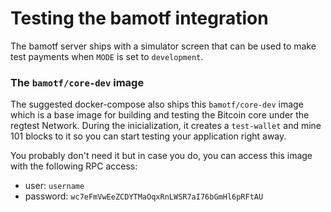 # Testing the bamotf integration

The bamotf server ships with a simulator screen that can be used to make test
payments when `MODE` is set to `development`.

### The `bamotf/core-dev` image

The suggested docker-compose also ships this `bamotf/core-dev` image which is a
base image for building and testing the Bitcoin core under the regtest Network.
During the inicialization, it creates a `test-wallet` and mine 101 blocks to it
so you can start testing your application right away.

You probably don't need it but in case you do, you can access this image with
the following RPC access:

- user: `username`
- password: `wc7eFmVwEeZCDYTMaOqxRnLWSR7aI76bGmHl6pRFtAU`
